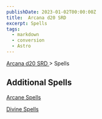 ```yaml
---
publishDate: 2023-01-02T00:00:00Z
title:  Arcana d20 SRD 
excerpt: Spells
tags:
  - markdown
  - conversion
  - Astro
---
```


[ Arcana d20 SRD ](/#arcanaD20) > Spells

##  Additional Spells

[ Arcane Spells ](arcana-d20-srd-spells-arcane-spells)

[ Divine Spells ](arcana-d20-srd-spells-divine-spells)

